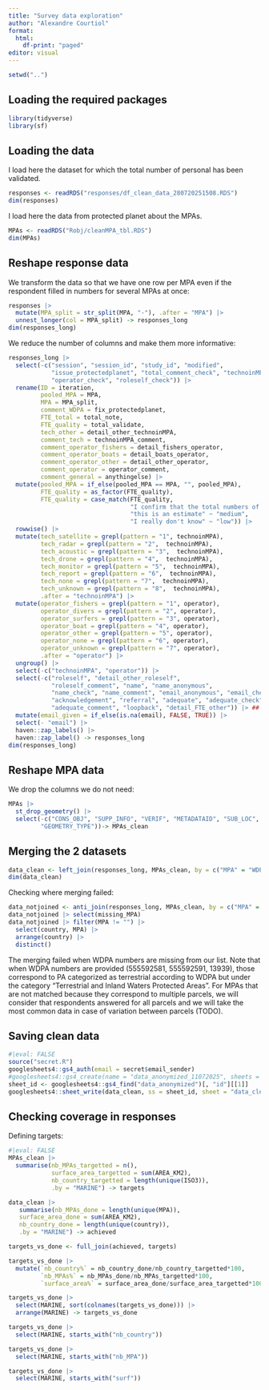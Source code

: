```yaml
---
title: "Survey data exploration"
author: "Alexandre Courtiol"
format: 
  html:
    df-print: "paged"
editor: visual
---
```


```r
setwd("..")
```


## Loading the required packages

```r
library(tidyverse)
library(sf)
```

## Loading the data

I load here the dataset for which the total number of personal has been validated.

```r
responses <- readRDS("responses/df_clean_data_280720251508.RDS")
dim(responses)
```

I load here the data from protected planet about the MPAs.

```r
MPAs <- readRDS("Robj/cleanMPA_tbl.RDS")
dim(MPAs)
```

## Reshape response data

We transform the data so that we have one row per MPA even if the respondent filled in numbers for several MPAs at once:

```r
responses |> 
  mutate(MPA_split = str_split(MPA, "-"), .after = "MPA") |> 
  unnest_longer(col = MPA_split) -> responses_long
dim(responses_long)
```

We reduce the number of columns and make them more informative:

```r
responses_long |> 
  select(-c("session", "session_id", "study_id", "modified",
            "issue_protectedplanet", "total_comment_check", "technoinMPA_check",
            "operator_check", "roleself_check")) |> 
  rename(ID = iteration,
         pooled_MPA = MPA,
         MPA = MPA_split,
         comment_WDPA = fix_protectedplanet,
         FTE_total = total_note,
         FTE_quality = total_validate,
         tech_other = detail_other_technoinMPA,
         comment_tech = technoinMPA_comment,
         comment_operator_fishers = detail_fishers_operator,
         comment_operator_boats = detail_boats_operator,
         comment_operator_other = detail_other_operator,
         comment_operator = operator_comment,
         comment_general = anythingelse) |> 
  mutate(pooled_MPA = if_else(pooled_MPA == MPA, "", pooled_MPA),
         FTE_quality = as_factor(FTE_quality),
         FTE_quality = case_match(FTE_quality,
                                  "I confirm that the total numbers of staff reported above are correct" ~ "high",
                                  "this is an estimate" ~ "medium",
                                  "I really don't know" ~ "low")) |> 
  rowwise() |> 
  mutate(tech_satellite = grepl(pattern = "1", technoinMPA),
         tech_radar = grepl(pattern = "2",  technoinMPA),
         tech_acoustic = grepl(pattern = "3",  technoinMPA),
         tech_drone = grepl(pattern = "4",  technoinMPA),
         tech_monitor = grepl(pattern = "5",  technoinMPA),
         tech_report = grepl(pattern = "6",  technoinMPA),
         tech_none = grepl(pattern = "7",  technoinMPA),
         tech_unknown = grepl(pattern = "8",  technoinMPA),
         .after = "technoinMPA") |> 
  mutate(operator_fishers = grepl(pattern = "1", operator),
         operator_divers = grepl(pattern = "2", operator),
         operator_surfers = grepl(pattern = "3", operator),
         operator_boat = grepl(pattern = "4", operator),
         operator_other = grepl(pattern = "5", operator),
         operator_none = grepl(pattern = "6", operator),
         operator_unknown = grepl(pattern = "7", operator),
         .after = "operator") |> 
  ungroup() |> 
  select(-c("technoinMPA", "operator")) |> 
  select(-c("roleself", "detail_other_roleself", 
            "roleself_comment", "name", "name_anonymous", 
            "name_check", "name_comment", "email_anonymous", "email_check", 
            "acknowledgement", "referral", "adequate", "adequate_check", 
            "adequate_comment", "loopback", "detail_FTE_other")) |> ## for anonymity
  mutate(email_given = if_else(is.na(email), FALSE, TRUE)) |> 
  select(- "email") |> 
  haven::zap_labels() |> 
  haven::zap_label() -> responses_long
dim(responses_long)
```

## Reshape MPA data

We drop the columns we do not need:

```r
MPAs |> 
  st_drop_geometry() |> 
  select(-c("CONS_OBJ", "SUPP_INFO", "VERIF", "METADATAID", "SUB_LOC", "PARENT_ISO", 
         "GEOMETRY_TYPE"))-> MPAs_clean
```

## Merging the 2 datasets

```r
data_clean <- left_join(responses_long, MPAs_clean, by = c("MPA" = "WDPA_PID"))
dim(data_clean)
```

Checking where merging failed:

```r
data_notjoined <- anti_join(responses_long, MPAs_clean, by = c("MPA" = "WDPA_PID"))
data_notjoined |> select(missing_MPA)
data_notjoined |> filter(MPA != "") |> 
  select(country, MPA) |> 
  arrange(country) |> 
  distinct()
```

The merging failed when WDPA numbers are missing from our list. Note that when WDPA numbers are provided (555592581, 555592591, 13939), those correspond to PA categorized as terrestrial according to WDPA but under the category "Terrestrial and Inland Waters Protected Areas". For MPAs that are not matched because they correspond to multiple parcels, we will consider that respondents answered for all parcels and we will take the most common data in case of variation between parcels (TODO).

## Saving clean data

```r
#|eval: FALSE
source("secret.R")
googlesheets4::gs4_auth(email = secret$email_sender)
#googlesheets4::gs4_create(name = "data_anonymized_11072025", sheets = list(data_clean = data_clean))
sheet_id <- googlesheets4::gs4_find("data_anonymized")[, "id"][[1]]
googlesheets4::sheet_write(data_clean, ss = sheet_id, sheet = "data_clean_28072025")
```



## Checking coverage in responses

Defining targets:
  
```r
#|eval: FALSE
MPAs_clean |> 
  summarise(nb_MPAs_targetted = n(),
            surface_area_targetted = sum(AREA_KM2),
            nb_country_targetted = length(unique(ISO3)),
            .by = "MARINE") -> targets

data_clean |> 
   summarise(nb_MPAs_done = length(unique(MPA)),
   surface_area_done = sum(AREA_KM2),
   nb_country_done = length(unique(country)),
   .by = "MARINE") -> achieved

targets_vs_done <- full_join(achieved, targets)

targets_vs_done |> 
  mutate(`nb_country%` = nb_country_done/nb_country_targetted*100,
         `nb_MPAs%` = nb_MPAs_done/nb_MPAs_targetted*100,
         `surface_area%` = surface_area_done/surface_area_targetted*100) -> targets_vs_done

targets_vs_done |> 
  select(MARINE, sort(colnames(targets_vs_done))) |> 
  arrange(MARINE) -> targets_vs_done

targets_vs_done |> 
  select(MARINE, starts_with("nb_country"))

targets_vs_done |> 
  select(MARINE, starts_with("nb_MPA"))

targets_vs_done |> 
  select(MARINE, starts_with("surf"))
```
